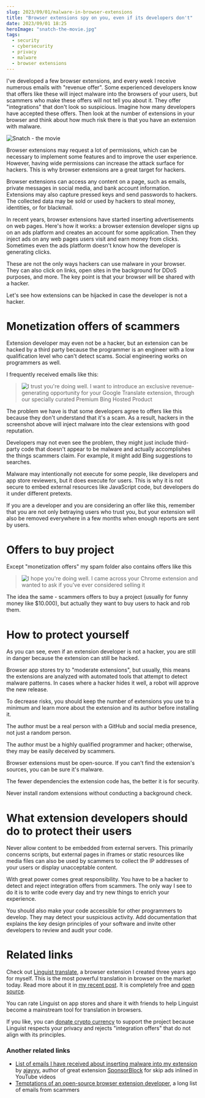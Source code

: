 ```yaml
---
slug: 2023/09/01/malware-in-browser-extensions
title: "Browser extensions spy on you, even if its developers don't"
date: 2023/09/01 18:25
heroImage: "snatch-the-movie.jpg"
tags:
  - security
  - cybersecurity
  - privacy
  - malware
  - browser extensions
---
```


I've developed a few browser extensions, and every week I receive numerous emails with "revenue offer". Some experienced developers know that offers like these will inject malware into the browsers of your users, but scammers who make these offers will not tell you about it. They offer "integrations" that don't look so suspicious. Imagine how many developers have accepted these offers. Then look at the number of extensions in your browser and think about how much risk there is that you have an extension with malware.

![Snatch - the movie](snatch-the-movie.jpg)

Browser extensions may request a lot of permissions, which can be necessary to implement some features and to improve the user experience. However, having wide permissions can increase the attack surface for hackers. This is why browser extensions are a great target for hackers.

Browser extensions can access any content on a page, such as emails, private messages in social media, and bank account information. Extensions may also capture pressed keys and send passwords to hackers. The collected data may be sold or used by hackers to steal money, identities, or for blackmail.

In recent years, browser extensions have started inserting advertisements on web pages. Here's how it works: a browser extension developer signs up on an ads platform and creates an account for some application. Then they inject ads on any web pages users visit and earn money from clicks. Sometimes even the ads platform doesn't know how the developer is generating clicks.

These are not the only ways hackers can use malware in your browser. They can also click on links, open sites in the background for DDoS purposes, and more. The key point is that your browser will be shared with a hacker.

Let's see how extensions can be hijacked in case the developer is not a hacker.

# Monetization offers of scammers

Extension developer may even not be a hacker, but an extension can be hacked by a third party because the programmer is an engineer with a low qualification level who can't detect scams. Social engineering works on programmers as well.

I frequently received emails like this:

> ![I trust you're doing well. I want to introduce an exclusive revenue-generating opportunity for your Google Translate extension, through our specially curated Premium Bing Hosted Product](monetization.png)

The problem we have is that some developers agree to offers like this because they don't understand that it's a scam. As a result, hackers in the screenshot above will inject malware into the clear extensions with good reputation.

Developers may not even see the problem, they might just include third-party code that doesn't appear to be malware and actually accomplishes the things scammers claim. For example, it might add Bing suggestions to searches.

Malware may intentionally not execute for some people, like developers and app store reviewers, but it does execute for users. This is why it is not secure to embed external resources like JavaScript code, but developers do it under different pretexts.

If you are a developer and you are considering an offer like this, remember that you are not only betraying users who trust you, but your extension will also be removed everywhere in a few months when enough reports are sent by users.

# Offers to buy project

Except "monetization offers" my spam folder also contains offers like this

> ![I hope you're doing well. I came across your Chrome extension and wanted to ask if you've ever considered selling it](buy-offer.png)

The idea the same - scammers offers to buy a project (usually for funny money like $10.000), but actually they want to buy users to hack and rob them.

# How to protect yourself

As you can see, even if an extension developer is not a hacker, you are still in danger because the extension can still be hacked.

Browser app stores try to "moderate extensions", but usually, this means the extensions are analyzed with automated tools that attempt to detect malware patterns. In cases where a hacker hides it well, a robot will approve the new release.

To decrease risks, you should keep the number of extensions you use to a minimum and learn more about the extension and its author before installing it.

The author must be a real person with a GitHub and social media presence, not just a random person.

The author must be a highly qualified programmer and hacker; otherwise, they may be easily deceived by scammers.

Browser extensions must be open-source. If you can't find the extension's sources, you can be sure it's malware.

The fewer dependencies the extension code has, the better it is for security.

Never install random extensions without conducting a background check.


# What extension developers should do to protect their users

Never allow content to be embedded from external servers. This primarily concerns scripts, but external pages in iframes or static resources like media files can also be used by scammers to collect the IP addresses of your users or display unacceptable content.

With great power comes great responsibility. You have to be a hacker to detect and reject integration offers from scammers. The only way I see to do it is to write code every day and try new things to enrich your experience.

You should also make your code accessible for other programmers to develop. They may detect your suspicious activity. Add documentation that explains the key design principles of your software and invite other developers to review and audit your code.

# Related links

Check out [Linguist translate](/blog/2023/07/13/linguist), a browser extension I created three years ago for myself. This is the most powerful translation in browser on the market today. Read more about it in [my recent post](/blog/2023/07/13/linguist). It is completely free and [open source](https://github.com/translate-tools/linguist).

You can rate Linguist on app stores and share it with friends to help Linguist become a mainstream tool for translation in browsers.

If you like, you can [donate crypto currency](https://github.com/translate-tools/linguist#donations) to support the project because Linguist respects your privacy and rejects "integration offers" that do not align with its principles.

### Another related links
- [List of emails I have received about inserting malware into my extension](https://sponsor.ajay.app/emails/) by [ajayyy](https://github.com/ajayyy), author of great extension [SponsorBlock](https://github.com/ajayyy/SponsorBlock) for skip ads inlined in YouTube videos
- [Temptations of an open-source browser extension developer](https://github.com/extesy/hoverzoom/discussions/670), a long list of emails from scammers